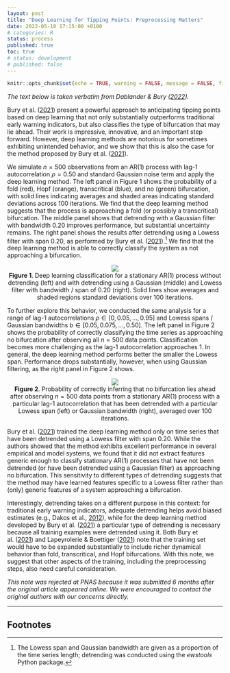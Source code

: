 ```yaml
---
layout: post
title: "Deep Learning for Tipping Points: Preprocessing Matters"
date: 2022-05-10 17:15:00 +0100
# categories: R
status: process
published: true
toc: true
# status: development
# published: false
---
```


```r
knitr::opts_chunk$set(echo = TRUE, warning = FALSE, message = FALSE, fig.align = 'center', fig.width = 8, fig.height = 6)
```

*The text below is taken verbatim from Dablander & Bury ([2022](https://psyarxiv.com/j7xug)).*

Bury et al. ([2021](https://www.pnas.org/content/118/39/e2106140118.short)) present a powerful approach to anticipating tipping points based on deep learning that not only substantially outperforms traditional early warning indicators, but also classifies the type of bifurcation that may lie ahead. Their work is impressive, innovative, and an important step forward. However, deep learning methods are notorious for sometimes exhibiting unintended behavior, and we show that this is also the case for the method proposed by Bury et al. ([2021](https://www.pnas.org/content/118/39/e2106140118.short)).

We simulate $n = 500$ observations from an AR(1) process with lag-1 autocorrelation $\rho = 0.50$ and standard Gaussian noise term and apply the deep learning method. The left panel in Figure 1 shows the probability of a fold (red), Hopf (orange), transcritical (blue), and no (green) bifurcation, with solid lines indicating averages and shaded areas indicating standard deviations across 100 iterations. We find that the deep learning method suggests that the process is approaching a fold (or possibly a transcritical) bifurcation. The middle panel shows that detrending with a Gaussian filter with bandwidth $0.20$ improves performance, but substantial uncertainty remains. The right panel shows the results after detrending using a Lowess filter with span $0.20$, as performed by Bury et al. ([2021](https://www.pnas.org/content/118/39/e2106140118.short)).[^1] We find that the deep learning method is able to correctly classify the system as not approaching a bifurcation.

<div style='text-align: center;'>
  <img src="../assets/img/Figure-1-Deep-EWS.png" />
  <figcaption class="smaller-caption"><b>Figure 1</b>. Deep learning classification for a stationary AR(1) process without detrending (left) and with detrending using a Gaussian (middle) and Lowess filter with bandwidth / span of $0.20$ (right). Solid lines show averages and shaded regions standard deviations over 100 iterations.</figcaption>
</div>

To further explore this behavior, we conducted the same analysis for a range of lag-1 autocorrelations $\rho \in [0, 0.05, \ldots, 0.95]$ and Lowess spans / Gaussian bandwidths $b \in [0.05, 0.075, \ldots, 0.50]$. The left panel in Figure 2 shows the probability of correctly classifying the time series as approaching no bifurcation after observing all $n = 500$ data points. Classification becomes more challenging as the lag-1 autocorrelation approaches 1. In general, the deep learning method performs better the smaller the Lowess span. Performance drops substantially, however, when using Gaussian filtering, as the right panel in Figure 2 shows.

<div style='text-align: center;'>
  <img src="../assets/img/Figure-2-Deep-EWS.png" />
  <figcaption class="smaller-caption"><b>Figure 2</b>. Probability of correctly inferring that no bifurcation lies ahead after observing $n = 500$ data points from a stationary AR(1) process with a particular lag-1 autocorrelation that has been detrended with a particular Lowess span (left) or Gaussian bandwidth (right), averaged over 100 iterations.</figcaption>
</div>

Bury et al. ([2021](https://www.pnas.org/content/118/39/e2106140118.short)) trained the deep learning method only on time series that have been detrended using a Lowess filter with span $0.20$. While the authors showed that the method exhibits excellent performance in several empirical and model systems, we found that it did not extract features generic enough to classify stationary AR(1) processes that have not been detrended (or have been detrended using a Gaussian filter) as approaching no bifurcation. This sensitivity to different types of detrending suggests that the method may have learned features specific to a Lowess filter rather than (only) generic features of a system approaching a bifurcation.

Interestingly, detrending takes on a different purpose in this context: for traditional early warning indicators, adequate detrending helps avoid biased estimates (e.g., Dakos et al., [2012](https://journals.plos.org/plosone/article?id=10.1371/journal.pone.0041010)), while for the deep learning method developed by Bury et al. ([2021](https://www.pnas.org/content/118/39/e2106140118.short)) a particular type of detrending is necessary because all training examples were detrended using it. Both Bury et al. ([2021](https://www.pnas.org/content/118/39/e2106140118.short)) and Lapeyrolerie & Boettiger ([2021](https://www.pnas.org/doi/10.1073/pnas.2115605118)) note that the training set would have to be expanded substantially to include richer dynamical behavior than fold, transcritical, and Hopf bifurcations. With this note, we suggest that other aspects of the training, including the preprocessing steps, also need careful consideration.

*This note was rejected at PNAS because it was submitted 6 months after the original article appeared online. We were encouraged to contact the original authors with our concerns directly.*

---

## Footnotes
[^1]: The Lowess span and Gaussian bandwidth are given as a proportion of the time series length; detrending was conducted using the *ewstools* Python package.
